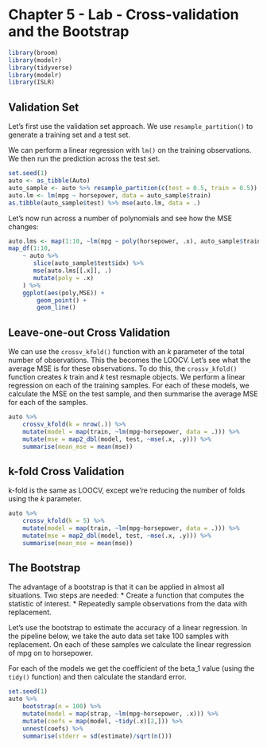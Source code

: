 # Chapter 5 - Lab - Cross-validation and the Bootstrap

```r
library(broom)
library(modelr)
library(tidyverse)
library(modelr)
library(ISLR)
```

## Validation Set

Let's first use the validation set approach. We use `resample_partition()` to generate a training set and a test set.

We can perform a linear regression with `lm()` on the training observations. We then run the prediction across the test set.

```r
set.seed(1)
auto <- as_tibble(Auto)
auto_sample <- auto %>% resample_partition(c(test = 0.5, train = 0.5))
auto.lm <- lm(mpg ~ horsepower, data = auto_sample$train)
as.tibble(auto_sample$test) %>% mse(auto.lm, data = .)
```

Let's now run across a number of polynomials and see how the MSE changes:

```r
auto.lms <- map(1:10, ~lm(mpg ~ poly(horsepower, .x), auto_sample$train))
map_df(1:10, 
    ~ auto %>% 
       slice(auto_sample$test$idx) %>% 
       mse(auto.lms[[.x]], .)
       mutate(poly = .x)
    ) %>% 
    ggplot(aes(poly,MSE)) + 
        geom_point() + 
        geom_line()
```

## Leave-one-out Cross Validation

We can use the `crossv_kfold()` function with an *k* parameter of the total number of observations. This the becomes the LOOCV. Let's see what the average MSE is for these observations. To do this, the `crossv_kfold()` function creates *k* train and *k* test resmaple objects. We perform a linear regression on each of the training samples. For each of these models, we calculate the MSE on the test sample, and then summarise the average MSE for each of the samples.

```r
auto %>% 
    crossv_kfold(k = nrow(.)) %>% 
    mutate(model = map(train, ~lm(mpg~horsepower, data = .))) %>% 
    mutate(mse = map2_dbl(model, test, ~mse(.x, .y))) %>% 
    summarise(mean_mse = mean(mse))
```

## k-fold Cross Validation

k-fold is the same as LOOCV, except we're reducing the number of folds using the *k* parameter.

```r
auto %>%
    crossv_kfold(k = 5) %>%
    mutate(model = map(train, ~lm(mpg~horsepower, data = .))) %>%
    mutate(mse = map2_dbl(model, test, ~mse(.x, .y))) %>%
    summarise(mean_mse = mean(mse))
```

## The Bootstrap

The advantage of a bootstrap is that it can be applied in almost all situations. Two steps are needed:
* Create a function that computes the statistic of interest.
* Repeatedly sample observations from the data with replacement.

Let's use the bootstrap to estimate the accuracy of a linear regression. In the pipeline below, we take the auto data set take 100 samples with replacement. On each of these samples we calculate the linear regression of mpg on to horsepower.

For each of the models we get the coefficient of the beta_1 value (using the `tidy()` function) and then calculate the standard error.

```r
set.seed(1)
auto %>% 
    bootstrap(n = 100) %>% 
    mutate(model = map(strap, ~lm(mpg~horsepower, .x))) %>% 
    mutate(coefs = map(model, ~tidy(.x)[2,])) %>% 
    unnest(coefs) %>% 
    summarise(stderr = sd(estimate)/sqrt(n()))
```
